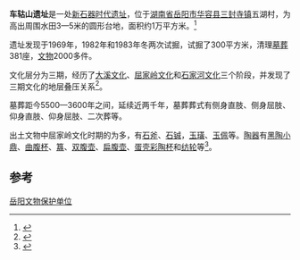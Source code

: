 {{Trivia|time=2020-10-17T01:58:46+00:00}}
{{文物保护单位
| 级别 = 全国
| 名称 = 车轱山遗址
| 图片 = 
| 编号 = 8-0101-1-101
| 分类 = 古遗址
| 时代 = [[新石器时代|新石器时代]]
| 所在 = [[湖南省|湖南省]][[华容县|华容县]]
| 登录 = 2019年10月7日
}}
'''车轱山遗址'''是一处[[新石器时代|新石器时代]][[遺跡|遗址]]，位于[[湖南省|湖南省]][[岳阳市|岳阳市]][[华容县|华容县]][[三封寺镇|三封寺镇]]五湖村，为高出周围水田3—5米的圆形台地，面积约1万平方米。<ref name=r1>{{cite book|title=湖南古今名胜词典|editor=王邦杰 |isbn=9787535765758|publisher=湖南科学技术出版社|language=zh}} </ref>

遗址发现于1969年，1982年和1983年冬两次试掘，试掘了300平方米，清理[[墓葬|墓葬]]381座，[[文物|文物]]2000多件。

文化层分为三期，经历了[[大溪文化|大溪文化]]、[[屈家岭文化|屈家岭文化]]和[[石家河文化|石家河文化]]三个阶段，并发现了三期文化的地层叠压关系<ref>{{Cite web|title=岳阳市省级文物保护单位简介——车轱山遗址|url=http://www.yueyang.gov.cn/yywh/whyc/wh/content_381895.html|accessdate=2020-09-17|work=www.yueyang.gov.cn}}</ref>。

墓葬距今5500—3600年之间，延续近两千年，墓葬葬式有侧身直肢、侧身屈肢、仰身直肢、仰身屈肢、二次葬等。

出土文物中屈家岭文化时期的为多，有[[石斧|石斧]]、[[石铖|石铖]]，[[玉璜|玉璜]]、[[玉佩|玉佩]]等。[[陶器|陶器]]有[[黑陶小鼎|黑陶小鼎]]、[[曲腹杯|曲腹杯]]、[[簋|簋]]、[[双腹壶|双腹壶]]、[[扁腹壶|扁腹壶]]、[[蛋壳彩陶杯|蛋壳彩陶杯]]和[[纺轮|纺轮]]等<ref>{{Cite web|title=古文化遗址|url=http://www.yysqw.gov.cn/43343/43344/44578/content_1269504.html|accessdate=2020-09-17|work=www.yysqw.gov.cn}}</ref>。

==参考==
{{reflist}}

{{湖南全国重点文物保护单位}}
[[Category:岳阳文物保护单位|岳阳文物保护单位]]